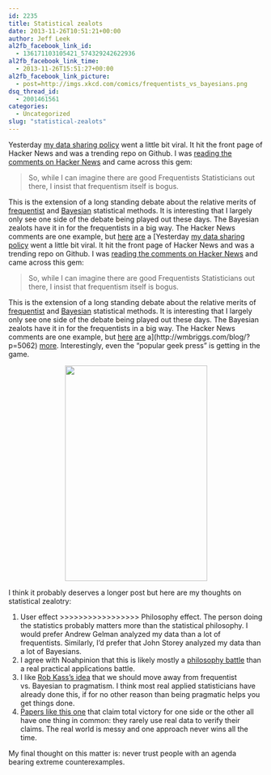 ```yaml
---
id: 2235
title: Statistical zealots
date: 2013-11-26T10:51:21+00:00
author: Jeff Leek
al2fb_facebook_link_id:
  - 136171103105421_574329242622936
al2fb_facebook_link_time:
  - 2013-11-26T15:51:27+00:00
al2fb_facebook_link_picture:
  - post=http://imgs.xkcd.com/comics/frequentists_vs_bayesians.png
dsq_thread_id:
  - 2001461561
categories:
  - Uncategorized
slug: "statistical-zealots"
---
```

Yesterday [my data sharing policy](https://github.com/jtleek/datasharing) went a little bit viral. It hit the front page of Hacker News and was a trending repo on Github. I was [reading the comments on Hacker News](https://news.ycombinator.com/item?id=6793291) and came across this gem:

> So, while I can imagine there are good Frequentists Statisticians out there, I insist that frequentism itself is bogus.

This is the extension of a long standing debate about the relative merits of [frequentist](http://en.wikipedia.org/wiki/Frequentist_inference) and [Bayesian](http://en.wikipedia.org/wiki/Bayesian_inference) statistical methods. It is interesting that I largely only see one side of the debate being played out these days. The Bayesian zealots have it in for the frequentists in a big way. The Hacker News comments are one example, but [here](http://www.johnmyleswhite.com/notebook/2012/05/10/criticism-1-of-nhst-good-tools-for-individual-researchers-are-not-good-tools-for-research-communities/) [are](http://www.entsophy.net/blog/?p=200) a [Yesterday [my data sharing policy](https://github.com/jtleek/datasharing) went a little bit viral. It hit the front page of Hacker News and was a trending repo on Github. I was [reading the comments on Hacker News](https://news.ycombinator.com/item?id=6793291) and came across this gem:

> So, while I can imagine there are good Frequentists Statisticians out there, I insist that frequentism itself is bogus.

This is the extension of a long standing debate about the relative merits of [frequentist](http://en.wikipedia.org/wiki/Frequentist_inference) and [Bayesian](http://en.wikipedia.org/wiki/Bayesian_inference) statistical methods. It is interesting that I largely only see one side of the debate being played out these days. The Bayesian zealots have it in for the frequentists in a big way. The Hacker News comments are one example, but [here](http://www.johnmyleswhite.com/notebook/2012/05/10/criticism-1-of-nhst-good-tools-for-individual-researchers-are-not-good-tools-for-research-communities/) [are](http://www.entsophy.net/blog/?p=200) a](http://wmbriggs.com/blog/?p=5062) [more](http://www.nature.com/news/weak-statistical-standards-implicated-in-scientific-irreproducibility-1.14131). Interestingly, even the "popular geek press" is getting in the game.

<p style="text-align: center;">
  <img class="aligncenter" alt="" src="http://imgs.xkcd.com/comics/frequentists_vs_bayesians.png" width="281" height="425" />
</p>

<p style="text-align: left;">
  I think it probably deserves a longer post but here are my thoughts on statistical zealotry:
</p>

  1. <span style="line-height: 16px;">User effect >>>>>>>>>>>>>>>>> Philosophy effect. The person doing the statistics probably matters more than the statistical philosophy. I would prefer Andrew Gelman analyzed my data than a lot of frequentists. Similarly, I'd prefer that John Storey analyzed my data than a lot of Bayesians. </span>
  2. I agree with Noahpinion that this is likely mostly a [philosophy battle](http://noahpinionblog.blogspot.com/2013/01/bayesian-vs-frequentist-is-there-any.html) than a real practical applications battle.
  3. I like [Rob Kass's idea](http://arxiv.org/pdf/1106.2895v2.pdf) that we should move away from frequentist vs. Bayesian to pragmatism. I think most real applied statisticians have already done this, if for no other reason than being pragmatic helps you get things done.
  4. [Papers like this one](http://www.pnas.org/content/early/2013/10/28/1313476110) that claim total victory for one side or the other all have one thing in common: they rarely use real data to verify their claims. The real world is messy and one approach never wins all the time.

My final thought on this matter is: never trust people with an agenda bearing extreme counterexamples.
